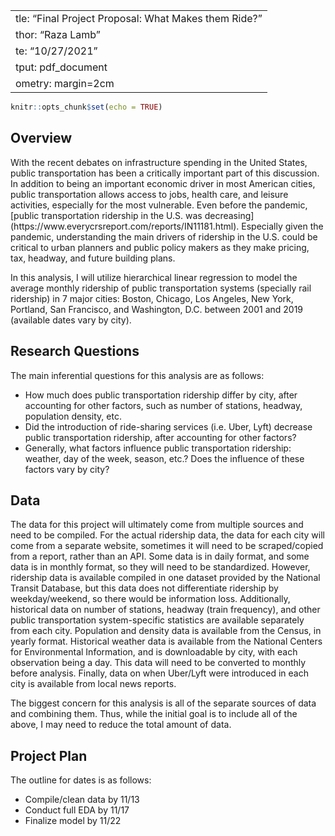   ---
title: "Final Project Proposal: What Makes them Ride?"
author: "Raza Lamb"
date: "10/27/2021"
output: pdf_document
geometry: margin=2cm
---

```r
knitr::opts_chunk$set(echo = TRUE)
```

## Overview

With the recent debates on infrastructure spending in the United States, public transportation has been a critically important part of this discussion. In addition to being an important economic driver in most American cities, public transportation allows access to jobs, health care, and leisure activities, especially for the most vulnerable. Even before the pandemic, [public transportation ridership in the U.S. was decreasing]
(https://www.everycrsreport.com/reports/IN11181.html). Especially given the pandemic, understanding the main drivers of ridership in the U.S. could be critical to urban planners and public policy makers as they make pricing, tax, headway, and future building plans.

In this analysis, I will utilize hierarchical linear regression to model the average monthly ridership of public transportation systems (specially rail ridership) in 7 major cities: Boston, Chicago, Los Angeles, New York, Portland, San Francisco, and Washington, D.C. between 2001 and 2019 (available dates vary by city).

## Research Questions

The main inferential questions for this analysis are as follows:

- How much does public transportation ridership differ by city, after accounting for other factors, such as number of stations, headway, population density, etc.
- Did the introduction of ride-sharing services (i.e. Uber, Lyft) decrease public transportation ridership, after accounting for other factors?
- Generally, what factors influence public transportation ridership: weather, day of the week, season, etc.? Does the influence of these factors vary by city?

## Data

The data for this project will ultimately come from multiple sources and need to be compiled. For the actual ridership data, the data for each city will come from a separate website, sometimes it will need to be scraped/copied from a report, rather than an API. Some data is in daily format, and some data is in monthly format, so they will need to be standardized. However, ridership data is available compiled in one dataset provided by the National Transit Database, but this data does not differentiate ridership by weekday/weekend, so there would be information loss. Additionally, historical data on number of stations, headway (train frequency), and other public transportation system-specific statistics are available separately from each city. Population and density data is available from the Census, in yearly format. Historical weather data is available from the National Centers for Environmental Information, and is downloadable by city, with each observation being a day. This data will need to be converted to monthly before analysis. Finally, data on when Uber/Lyft were introduced in each city is available from local news reports.

The biggest concern for this analysis is all of the separate sources of data and combining them. Thus, while the initial goal is to include all of the above, I may need to reduce the total amount of data.

## Project Plan

The outline for dates is as follows:

- Compile/clean data by 11/13
- Conduct full EDA by 11/17
- Finalize model by 11/22



